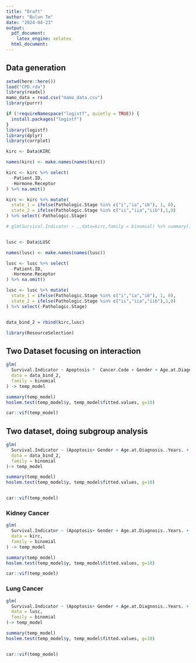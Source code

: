 ```yaml
---
title: "Draft"
author: "Bulun Te"
date: "2024-04-23"
output:
  pdf_document:
    latex_engine: xelatex
  html_document:
---
```




## Data generation

```r

setwd(here::here())
load("CPD.rda")
library(readxl)
mamo_data = read.csv("mamo_data.csv")
library(purrr)

if (!requireNamespace("logistf", quietly = TRUE)) {
  install.packages("logistf")
}
library(logistf)
library(dplyr)
library(corrplot)

kirc <- Data$KIRC

names(kirc) <- make.names(names(kirc))

kirc <- kirc %>% select(
  -Patient.ID,
  -Hormone.Receptor
) %>% na.omit()

kirc <- kirc %>% mutate(
  state_1 = ifelse(Pathologic.Stage %in% c("i","ia","ib"), 1, 0),
  state_2 = ifelse(Pathologic.Stage %in% c("ii","iia","iib"),1,0)
) %>% select(-Pathologic.Stage)

# glm(Survival.Indicator ~ .,data=kirc,family = binomial) %>% summary()


lusc <- Data$LUSC

names(lusc) <- make.names(names(lusc))

lusc <- lusc %>% select(
  -Patient.ID,
  -Hormone.Receptor
) %>% na.omit()

lusc <- lusc %>% mutate(
  state_1 = ifelse(Pathologic.Stage %in% c("i","ia","ib"), 1, 0),
  state_2 = ifelse(Pathologic.Stage %in% c("ii","iia","iib"),1,0)
) %>% select(-Pathologic.Stage)


data_bind_2 = rbind(kirc,lusc)

```

```r

library(ResourceSelection)

```

## Two Dataset focusing on interaction

```r


glm(
  Survival.Indicator ~ Apoptosis *  Cancer.Code + Gender + Age.at.Diagnosis..Years. + state_1 + state_2,
  data = data_bind_2,
  family = binomial
) -> temp_model

summary(temp_model)
hoslem.test(temp_model$y, temp_model$fitted.values, g=10)

car::vif(temp_model)


```



## Two dataset, doing subgroup analysis


```r

glm(
  Survival.Indicator ~ (Apoptosis+ Gender + Age.at.Diagnosis..Years. + state_1 + state_2) * Cancer.Code,
  data = data_bind_2,
  family = binomial
)-> temp_model

summary(temp_model)
hoslem.test(temp_model$y, temp_model$fitted.values, g=10)


car::vif(temp_model)

```


###  Kidney Cancer

```r

glm(
  Survival.Indicator ~ (Apoptosis+ Gender + Age.at.Diagnosis..Years. + state_1 + state_2) ,
  data = kirc,
  family = binomial
) -> temp_model

summary(temp_model)
hoslem.test(temp_model$y, temp_model$fitted.values, g=10)

car::vif(temp_model)

```



### Lung Cancer


```r

glm(
  Survival.Indicator ~ (Apoptosis+ Gender + Age.at.Diagnosis..Years. + state_1 + state_2) ,
  data = lusc,
  family = binomial
)-> temp_model

summary(temp_model)
hoslem.test(temp_model$y, temp_model$fitted.values, g=10)


car::vif(temp_model)

```


